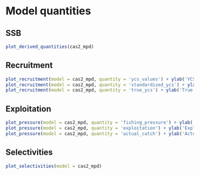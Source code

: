 # Model quantities {#modelquantities}
## SSB 

```r
plot_derived_quantities(cas2_mpd)
``` 

## Recruitment 

```r
plot_recruitment(model = cas2_mpd, quantity = 'ycs_values') + ylab('YCS values')
plot_recruitment(model = cas2_mpd, quantity = 'standardised_ycs') + ylab('Standardised YCS values')
plot_recruitment(model = cas2_mpd, quantity = 'true_ycs') + ylab('True YCS values')
``` 

## Exploitation 

```r
plot_pressure(model = cas2_mpd, quantity = 'fishing_pressure') + ylab('Fishing Pressure')
plot_pressure(model = cas2_mpd, quantity = 'exploitation') + ylab('Exploitation')
plot_pressure(model = cas2_mpd, quantity = 'actual_catch') + ylab('Actual Catch')
``` 

## Selectivities 

```r
plot_selectivities(model = cas2_mpd)
``` 


